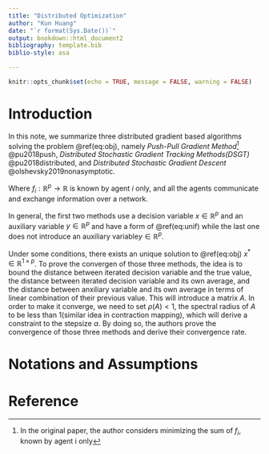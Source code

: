 ```yaml
---
title: "Distributed Optimization"
author: "Kun Huang"
date: "`r format(Sys.Date())`"
output: bookdown::html_document2
bibliography: template.bib
biblio-style: asa

---
```


```r
knitr::opts_chunk$set(echo = TRUE, message = FALSE, warning = FALSE)
```

# Introduction

In this note, we summarize three distributed gradient based algorithms solving the problem \@ref(eq:obj), namely *Push-Pull Gradient Method*^[In the original paper, the author considers minimizing the sum of $f_i$, known by agent i only] @pu2018push, *Distributed Stochastic Gradient Tracking Methods(DSGT)* @pu2018distributed, and *Distributed Stochastic Gradient Descent* @olshevsky2019nonasymptotic.

\begin{equation}
\underset{x\in\mathbb{R}^p}{\min} f(x):=\frac{1}{n}\sum_{i=1}^n f_i(x)
(\#eq:obj)
\end{equation}
Where $f_i:\mathbb{R}^p\to \mathbb{R}$ is known by agent $i$ only, and all the agents communicate and exchange information over a network.  

In general, the first two methods use a decision variable $x\in \mathbb{R}^p$ and an auxiliary variable $y\in\mathbb{R}^p$ and have a form of \@ref(eq:unif) while the last one does not introduce an auxiliary variable$y\in\mathbb{R}^p$.

\begin{align}
X_{k+1} &= S_1(X_k-\boldsymbol\alpha Y_k)\\
Y_{k+1} &= S_2Y_k + T(X_{k+1}) - T(X_k)
(\#eq:unif)
\end{align}

Under some conditions, there exists an unique solution to \@ref(eq:obj) $x^*\in\mathbb{R}^{1\times p}$. To prove the convergen of those three methods, the idea is to bound the distance between iterated decision variable and the true value, the distance between iterated decision variable and its own average, and the distance between anxiliary variable and its own average in terms of linear combination of their previous value. This will introduce a matrix $A$.  In order to make it converge, we need to set $\rho(A)<1$, the spectral radius of $A$ to be less than $1$(similar idea in contraction mapping), which will derive a constraint to the stepsize $\alpha$. By doing so, the authors prove the convergence of those three methods and derive their convergence rate. 

# Notations and Assumptions



# Reference {-}
